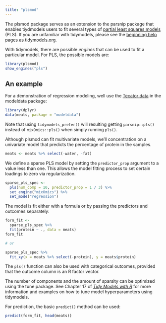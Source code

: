 ```yaml
---
title: "plsmod"
---
```


The plsmod package serves as an extension to the parsnip package that enables tiydmodels users to fit several types of [partial least squares models](https://scholar.google.com/scholar?hl=en&as_sdt=0%2C7&q=%22partial+least+squares+models%22&btnG=) (PLS). If you are unfamiliar with tidymodels, please see the [beginning help pages as tidymodels.org](https://www.tidymodels.org/start/). 

With tidymodels, there are possible _engines_ that can be used to fit a particular model. For PLS, the possible models are: 

```r
library(plsmod)
show_engines("pls")
```

## An example

For a demonstration of regression modeling, well use the [Tecator data](https://modeldata.tidymodels.org/reference/meats.html) in the modeldata package:

```r
library(dplyr)
data(meats, package = "modeldata")
```

Note that using `tidymodels_prefer()` will resulting getting `parsnip::pls()` instead of `mixOmics::pls()` when simply running `pls()`.

Although plsmod can fit multivariate models, we'll concentration on a univariate model that predicts the percentage of protein in the samples.  

```r
meats <- meats %>% select(-water, -fat)
```

We define a sparse PLS model by setting the `predictor_prop` argument to a value less than one. This allows the model fitting process to set certain loadings to zero via regularization. 

```r
sparse_pls_spec <- 
  pls(num_comp = 10, predictor_prop = 1 / 3) %>% 
  set_engine("mixOmics") %>% 
  set_mode("regression")
```

The model is fit either with a formula or by passing the predictors and outcomes separately:

```r
form_fit <- 
  sparse_pls_spec %>% 
  fit(protein ~ ., data = meats)
form_fit

# or 

sparse_pls_spec %>% 
  fit_xy(x = meats %>% select(-protein), y = meats$protein)
```

The `pls()` function can also be used with categorical outcomes, provided that the outcome column is an R factor vector. 

The number of components and the amount of sparsity can be optimized using the tune package. See Chapter 17 of [_Tidy Models with R_](https://www.tmwr.org/tuning.html) for more information and examples on how to tune model hyperparameters using tidymodels. 

For prediction, the basic `predict()` method can be used: 

```r
predict(form_fit, head(meats))
```
